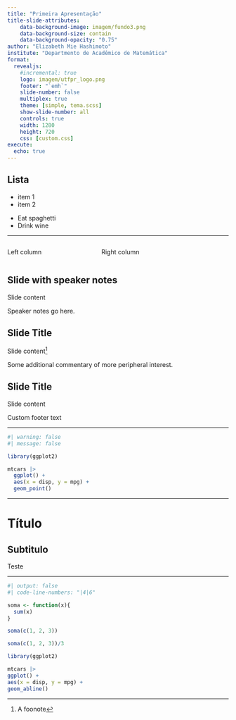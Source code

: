 ```yaml
---
title: "Primeira Apresentação"
title-slide-attributes:
    data-background-image: imagem/fundo3.png
    data-background-size: contain
    data-background-opacity: "0.75"
author: "Elizabeth Mie Hashimoto"
institute: "Departmento de Acadêmico de Matemática"
format:
  revealjs:
    #incremental: true
    logo: imagem/utfpr_logo.png
    footer: "`emh`"
    slide-number: false
    multiplex: true
    theme: [simple, tema.scss]
    show-slide-number: all
    controls: true
    width: 1280
    height: 720
    css: [custom.css]
execute:
  echo: true
---
```


## Lista

- item 1
- item 2

::: {.incremental}
- Eat spaghetti
- Drink wine
:::

---

:::: {.columns}

::: {.column width="40%"}
Left column
:::

::: {.column width="60%"}
Right column
:::

::::

## Slide with speaker notes

Slide content

::: {.notes}
Speaker notes go here.
:::

## Slide Title

Slide content^[A foonote]

::: aside
Some additional commentary of more peripheral interest.
:::

## Slide Title

Slide content

::: footer
Custom footer text
:::

---

```r
#| warning: false
#| message: false

library(ggplot2)

mtcars |>
  ggplot() +
  aes(x = disp, y = mpg) +
  geom_point()
```

---

# Título

## Subtitulo

Teste

---

```r
#| output: false
#| code-line-numbers: "|4|6"

soma <- function(x){
  sum(x)
}

soma(c(1, 2, 3))

soma(c(1, 2, 3))/3

library(ggplot2)

mtcars |>
ggplot() +
aes(x = disp, y = mpg) +
geom_abline()
```